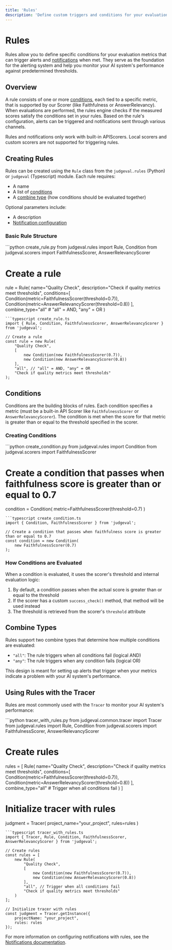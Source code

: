```yaml
---
title: 'Rules'
description: 'Define custom triggers and conditions for your evaluation metrics'
---
```


# Rules

Rules allow you to define specific conditions for your evaluation metrics that can trigger alerts and [notifications](/alerts/notifications) when met. They serve as the foundation for the alerting system and help you monitor your AI system's performance against predetermined thresholds.

## Overview

A rule consists of one or more [conditions](#conditions), each tied to a specific metric, that is supported by our Scorer (like Faithfulness or AnswerRelevancy). When evaluations are performed, the rules engine checks if the measured scores satisfy the conditions set in your rules. Based on the rule's configuration, alerts can be triggered and notifications sent through various channels.

<Note>
Rules and notifications only work with built-in APIScorers. Local scorers and custom scorers are not supported for triggering rules.
</Note>

## Creating Rules

Rules can be created using the `Rule` class from the `judgeval.rules` (Python) or `judgeval` (Typescript) module. Each rule requires:

- A name
- A list of [conditions](#conditions)
- A [combine type](#combine-types) (how conditions should be evaluated together)

Optional parameters include:
- A description
- [Notification configuration](/alerts/notifications#notification-configuration)

### Basic Rule Structure

<CodeGroup>
```python create_rule.py
from judgeval.rules import Rule, Condition
from judgeval.scorers import FaithfulnessScorer, AnswerRelevancyScorer

# Create a rule
rule = Rule(
    name="Quality Check",
    description="Check if quality metrics meet thresholds",
    conditions=[
        Condition(metric=FaithfulnessScorer(threshold=0.7)),
        Condition(metric=AnswerRelevancyScorer(threshold=0.8))
    ],
    combine_type="all"  # "all" = AND, "any" = OR
)
```
```typescript create_rule.ts
import { Rule, Condition, FaithfulnessScorer, AnswerRelevancyScorer } from 'judgeval';

// Create a rule
const rule = new Rule(
    "Quality Check", 
    [ 
        new Condition(new FaithfulnessScorer(0.7)),
        new Condition(new AnswerRelevancyScorer(0.8))
    ],
    "all", // "all" = AND, "any" = OR
    "Check if quality metrics meet thresholds"
);
```
</CodeGroup>

## Conditions

Conditions are the building blocks of rules. Each condition specifies a metric (must be a built-in API Scorer like `FaithfulnessScorer` or `AnswerRelevancyScorer`). The condition is met when the score for that metric is greater than or equal to the threshold specified in the scorer.

### Creating Conditions

<CodeGroup>
```python create_condition.py
from judgeval.rules import Condition
from judgeval.scorers import FaithfulnessScorer

# Create a condition that passes when faithfulness score is greater than or equal to 0.7
condition = Condition(
    metric=FaithfulnessScorer(threshold=0.7)
)
```
```typescript create_condition.ts
import { Condition, FaithfulnessScorer } from 'judgeval';

// Create a condition that passes when faithfulness score is greater than or equal to 0.7
const condition = new Condition(
    new FaithfulnessScorer(0.7)
);
```
</CodeGroup>

### How Conditions are Evaluated

When a condition is evaluated, it uses the scorer's threshold and internal evaluation logic:

1. By default, a condition passes when the actual score is greater than or equal to the threshold
2. If the scorer has a custom `success_check()` method, that method will be used instead
3. The threshold is retrieved from the scorer's `threshold` attribute

## Combine Types

Rules support two combine types that determine how multiple conditions are evaluated:

- `"all"`: The rule triggers when all conditions fail (logical AND)
- `"any"`: The rule triggers when any condition fails (logical OR)

This design is meant for setting up alerts that trigger when your metrics indicate a problem with your AI system's performance.

## Using Rules with the Tracer

Rules are most commonly used with the `Tracer` to monitor your AI system's performance:

<CodeGroup>
```python tracer_with_rules.py
from judgeval.common.tracer import Tracer
from judgeval.rules import Rule, Condition
from judgeval.scorers import FaithfulnessScorer, AnswerRelevancyScorer

# Create rules
rules = [
    Rule(
        name="Quality Check",
        description="Check if quality metrics meet thresholds",
        conditions=[
            Condition(metric=FaithfulnessScorer(threshold=0.7)),
            Condition(metric=AnswerRelevancyScorer(threshold=0.8))
        ],
        combine_type="all"  # Trigger when all conditions fail
    )
]

# Initialize tracer with rules
judgment = Tracer(
    project_name="your_project", 
    rules=rules
)
```
```typescript tracer_with_rules.ts
import { Tracer, Rule, Condition, FaithfulnessScorer, AnswerRelevancyScorer } from 'judgeval';

// Create rules
const rules = [
    new Rule(
        "Quality Check", 
        [ 
            new Condition(new FaithfulnessScorer(0.7)),
            new Condition(new AnswerRelevancyScorer(0.8))
        ],
        "all", // Trigger when all conditions fail
        "Check if quality metrics meet thresholds"
    )
];

// Initialize tracer with rules
const judgment = Tracer.getInstance({
    projectName: "your_project",
    rules: rules
});
```
</CodeGroup>

For more information on configuring notifications with rules, see the [Notifications documentation](/alerts/notifications#attaching-notifications-to-rules). 